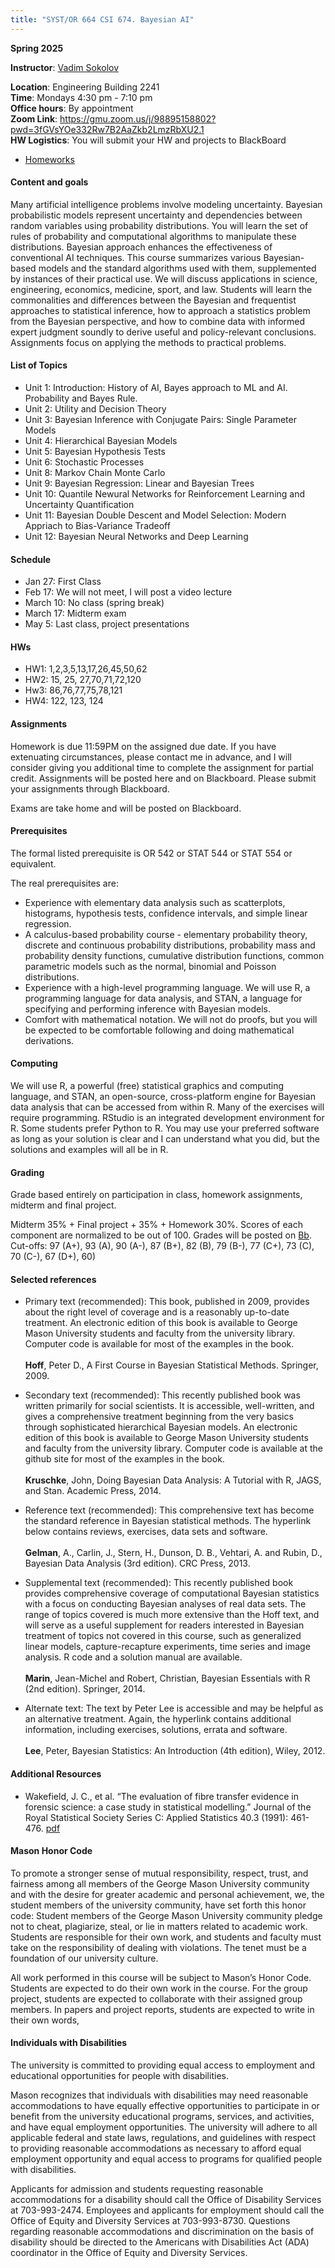 ```yaml
---
title: "SYST/OR 664 CSI 674. Bayesian AI"
---
```


**Spring 2025**\

**Instructor**: [Vadim Sokolov](../index.qmd)\

**Location**: Engineering Building	2241\
**Time**: Mondays 4:30 pm - 7:10 pm\
**Office hours**: By appointment\
**Zoom Link**: [https://gmu.zoom.us/j/98895158802?pwd=3fGVsYOe332Rw7B2AaZkb2LmzRbXU2.1](https://gmu.zoom.us/j/98895158802?pwd=3fGVsYOe332Rw7B2AaZkb2LmzRbXU2.1)\
**HW Logistics**: You will submit your HW and projects to BlackBoard\


- [Homeworks](../html/664/ex.html) 
<!-- , [Solutions](https://www.dropbox.com/scl/fo/0y6hmel1bx0272abpessg/h?rlkey=9e6csie5of2q9qcn2n0socy7i&dl=0)\ -->



#### Content and goals
Many artificial intelligence problems involve modeling uncertainty. Bayesian probabilistic models represent uncertainty and dependencies between random variables using probability distributions. You will learn the set of rules of probability and computational algorithms to manipulate these distributions. Bayesian approach enhances the effectiveness of conventional AI techniques. This course summarizes various Bayesian-based models and the standard algorithms used with them, supplemented by instances of their practical use. We will discuss applications in science, engineering, economics, medicine, sport, and law. Students will learn the commonalities and differences between the Bayesian and frequentist approaches to statistical inference, how to approach a statistics problem from the Bayesian perspective, and how to combine data with informed expert judgment soundly to derive useful and policy-relevant conclusions. Assignments focus on applying the methods to practical problems.

#### List of Topics
- Unit 1:  Introduction: History of AI, Bayes approach to ML and AI. Probability and Bayes Rule.
- Unit 2:  Utility and Decision Theory
- Unit 3:  Bayesian Inference with Conjugate Pairs: Single Parameter Models 
- Unit 4:  Hierarchical Bayesian Models 
- Unit 5:  Bayesian Hypothesis Tests
- Unit 6:  Stochastic Processes
- Unit 8:  Markov Chain Monte Carlo  
- Unit 9:  Bayesian Regression: Linear and Bayesian Trees
- Unit 10: Quantile Newural Networks for Reinforcement Learning and Uncertainty Quantification
- Unit 11: Bayesian Double Descent and Model Selection: Modern Appriach to Bias-Variance Tradeoff
- Unit 12: Bayesian Neural Networks and Deep Learning


#### Schedule
- Jan 27: First Class
- Feb 17: We will not meet, I will post a video lecture
- March 10: No class (spring break)
- March 17: Midterm exam
- May 5: Last class, project presentations

#### HWs
- HW1: 1,2,3,5,13,17,26,45,50,62
- HW2: 15, 25, 27,70,71,72,120 
- Hw3: 86,76,77,75,78,121 
- HW4: 122, 123, 124 

#### Assignments
Homework is due 11:59PM on the assigned due date.  If you have extenuating circumstances, please contact me in advance, and I will consider giving you additional time to complete the assignment for partial credit. Assignments will be posted here and on Blackboard. Please submit your assignments through Blackboard.

Exams are take home and will be posted on Blackboard.

#### Prerequisites
The formal listed prerequisite is OR 542 or STAT 544 or STAT 554 or equivalent.\

The real prerequisites are: 

- Experience with elementary data analysis such as scatterplots, histograms, hypothesis tests, confidence intervals, and simple linear regression. 
- A calculus-based probability course - elementary probability theory, discrete and continuous probability distributions, probability mass and probability density functions, cumulative distribution functions, common parametric models such as the normal, binomial and Poisson distributions.
- Experience with a high-level programming language. We will use R, a programming language for data analysis, and STAN, a language for specifying and performing inference with Bayesian models.
- Comfort with mathematical notation.  We will not do proofs, but you will be expected to be comfortable following and doing mathematical derivations.

#### Computing
We will use R, a powerful (free) statistical graphics and computing language, and STAN, an open-source, cross-platform engine for Bayesian data analysis that can be accessed from within R. Many of the exercises will require programming. RStudio is an integrated development environment for R. Some students prefer Python to R. You may use your preferred software as long as your solution is clear and I can understand what you did, but the solutions and examples will all be in R.

#### Grading
Grade based entirely on participation in class, homework assignments, midterm and final project.\

Midterm 35\% \+ Final project \+ 35\% \+ Homework 30\%.  Scores of each component are normalized to be out of 100. Grades will be posted on [Bb](https://mymasonportal.gmu.edu/). Cut-offs: 97 (A\+), 93 (A), 90 (A\-), 87 (B+), 82 (B), 79 (B\-), 77 (C\+), 73 (C), 70 (C\-), 67 (D\+), 60)

#### Selected references
- Primary text (recommended): This book, published in 2009, provides about the right level of coverage and is a reasonably up-to-date treatment.  An electronic edition of this book is available to George Mason University students and faculty from the university library. Computer code is available for most of the examples in the book.\
\
**Hoff**, Peter D., A First Course in Bayesian Statistical Methods. Springer, 2009.

- Secondary text (recommended):  This recently published book was written primarily for social scientists.  It is accessible, well-written, and gives a comprehensive treatment beginning from the very basics through sophisticated hierarchical Bayesian models. An electronic edition of this book is available to George Mason University students and faculty from the university library. Computer code is available at the github site for most of the examples in the book.\
\
**Kruschke**, John, Doing Bayesian Data Analysis: A Tutorial with R, JAGS, and Stan. Academic Press, 2014.

- Reference text (recommended): This comprehensive text has become the standard reference in Bayesian statistical methods. The hyperlink below contains reviews, exercises, data sets and software. \
\
**Gelman**, A., Carlin, J., Stern, H., Dunson, D. B., Vehtari, A. and Rubin, D., Bayesian Data Analysis (3rd edition). CRC Press, 2013.

- Supplemental text (recommended):  This recently published book provides comprehensive coverage of computational Bayesian statistics with a focus on conducting Bayesian analyses of real data sets.  The range of topics covered is much more extensive than the Hoff text, and will serve as a useful supplement for readers interested in Bayesian treatment of topics not covered in this course, such as generalized linear models, capture-recapture experiments, time series and image analysis.   R code and a solution manual are available.\
\
**Marin**, Jean-Michel and Robert, Christian, Bayesian Essentials with R (2nd edition). Springer, 2014.

- Alternate text:  The text by Peter Lee is accessible and may be helpful as an alternative treatment.   Again, the hyperlink contains additional information, including exercises, solutions, errata and software.\
\
**Lee**, Peter, Bayesian Statistics:  An Introduction (4th edition), Wiley, 2012.


#### Additional Resources

- Wakefield, J. C., et al. "The evaluation of fibre transfer evidence in forensic science: a case study in statistical modelling." Journal of the Royal Statistical Society Series C: Applied Statistics 40.3 (1991): 461-476. [pdf](files/Wakefield-EvaluationFibreTransfer-1991.pdf)

#### Mason Honor Code
To promote a stronger sense of mutual responsibility, respect, trust, and
fairness among all members of the George Mason University community and
with the desire for greater academic and personal achievement, we, the
student members of the university community, have set forth this honor code:
Student members of the George Mason University community pledge not to
cheat, plagiarize, steal, or lie in matters related to academic work.
Students are responsible for their own work, and students and faculty must take
on the responsibility of dealing with violations. The tenet must be a foundation
of our university culture.\

All work performed in this course will be subject to Mason's Honor Code.
Students are expected to do their own work in the course. For the group project,
students are expected to collaborate with their assigned group members.
In papers and project reports, students are expected to write in their own words,
 

#### Individuals with Disabilities
The university is committed to providing equal access to employment and
educational opportunities for people with disabilities.\

Mason recognizes that individuals with disabilities may need reasonable
accommodations to have equally effective opportunities to participate in or
benefit from the university educational programs, services, and activities, and
have equal employment opportunities. The university will adhere to all
applicable federal and state laws, regulations, and guidelines with respect to
providing reasonable accommodations as necessary to afford equal
employment opportunity and equal access to programs for qualified people
with disabilities.\

Applicants for admission and students requesting reasonable accommodations
for a disability should call the Office of Disability Services at 703-993-2474.
Employees and applicants for employment should call the Office of Equity and
Diversity Services at 703-993-8730. Questions regarding reasonable
accommodations and discrimination on the basis of disability should be
directed to the Americans with Disabilities Act (ADA) coordinator in the Office
of Equity and Diversity Services.





